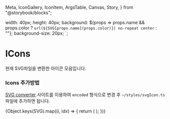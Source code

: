   Meta,
  IconGallery,
  IconItem,
  ArgsTable,
  Canvas,
  Story,
} from "@storybook/blocks";

  width: 40px;
  height: 40px;
  background: ${props =>
    props.name && props.color
      ? `url(${SVG[props.name](props.color)}) no-repeat center`
      : ""};
  background-size: 20px;
`;

<Meta title="Style/Icons" of={IconStories}/>

# ICons

현재 SVG파일을 변환한 아이콘 모음입니다.

### Icons 추가방법

[SVG converter](https://yoksel.github.io/url-encoder/) 사이트를 이용하여 `encoded` 형식으로 변경 후 `~/styles/svgIcon.ts` 파일에 추가하면 됩니다.

<IconGallery>
  {Object.keys(SVG).map((i, idx) => {
    return (
      <IconItem key={idx} name={i}>
        <ICon name={i} color="#25282b" />
      </IconItem>
    );
  })}
</IconGallery>
